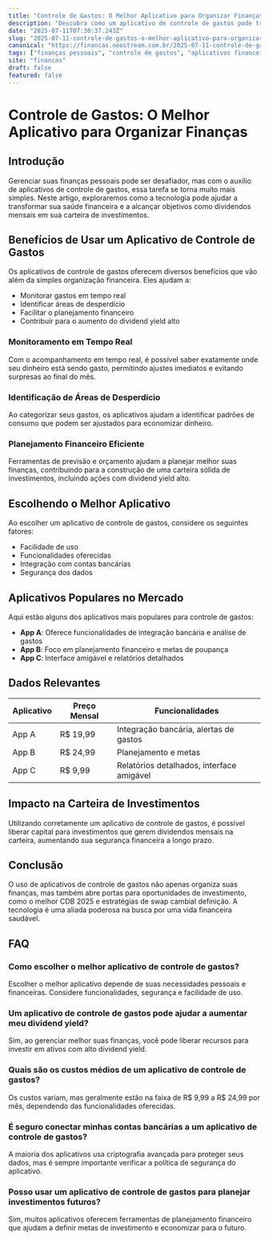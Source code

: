```yaml
---
title: "Controle de Gastos: O Melhor Aplicativo para Organizar Finanças"
description: "Descubra como um aplicativo de controle de gastos pode transformar suas finanças pessoais e ajudar a conquistar dividendos mensais em sua carteira."
date: "2025-07-11T07:30:37.243Z"
slug: "2025-07-11-controle-de-gastos-o-melhor-aplicativo-para-organizar-financas"
canonical: "https://financas.neostream.com.br/2025-07-11-controle-de-gastos-o-melhor-aplicativo-para-organizar-financas"
tags: ["finanças pessoais", "controle de gastos", "aplicativos financeiros", "investimentos", "gestão financeira"]
site: "financas"
draft: false
featured: false
---
```


# Controle de Gastos: O Melhor Aplicativo para Organizar Finanças

## Introdução
Gerenciar suas finanças pessoais pode ser desafiador, mas com o auxílio de aplicativos de controle de gastos, essa tarefa se torna muito mais simples. Neste artigo, exploraremos como a tecnologia pode ajudar a transformar sua saúde financeira e a alcançar objetivos como dividendos mensais em sua carteira de investimentos.

## Benefícios de Usar um Aplicativo de Controle de Gastos
Os aplicativos de controle de gastos oferecem diversos benefícios que vão além da simples organização financeira. Eles ajudam a:
- Monitorar gastos em tempo real
- Identificar áreas de desperdício
- Facilitar o planejamento financeiro
- Contribuir para o aumento do dividend yield alto

### Monitoramento em Tempo Real
Com o acompanhamento em tempo real, é possível saber exatamente onde seu dinheiro está sendo gasto, permitindo ajustes imediatos e evitando surpresas ao final do mês.

### Identificação de Áreas de Desperdício
Ao categorizar seus gastos, os aplicativos ajudam a identificar padrões de consumo que podem ser ajustados para economizar dinheiro.

### Planejamento Financeiro Eficiente
Ferramentas de previsão e orçamento ajudam a planejar melhor suas finanças, contribuindo para a construção de uma carteira sólida de investimentos, incluindo ações com dividend yield alto.

## Escolhendo o Melhor Aplicativo
Ao escolher um aplicativo de controle de gastos, considere os seguintes fatores:
- Facilidade de uso
- Funcionalidades oferecidas
- Integração com contas bancárias
- Segurança dos dados

## Aplicativos Populares no Mercado
Aqui estão alguns dos aplicativos mais populares para controle de gastos:
- **App A**: Oferece funcionalidades de integração bancária e análise de gastos
- **App B**: Foco em planejamento financeiro e metas de poupança
- **App C**: Interface amigável e relatórios detalhados

## Dados Relevantes
| Aplicativo | Preço Mensal | Funcionalidades |
|------------|-------------|-----------------|
| App A      | R$ 19,99    | Integração bancária, alertas de gastos |
| App B      | R$ 24,99    | Planejamento e metas |
| App C      | R$ 9,99     | Relatórios detalhados, interface amigável |

## Impacto na Carteira de Investimentos
Utilizando corretamente um aplicativo de controle de gastos, é possível liberar capital para investimentos que gerem dividendos mensais na carteira, aumentando sua segurança financeira a longo prazo.

## Conclusão
O uso de aplicativos de controle de gastos não apenas organiza suas finanças, mas também abre portas para oportunidades de investimento, como o melhor CDB 2025 e estratégias de swap cambial definição. A tecnologia é uma aliada poderosa na busca por uma vida financeira saudável.

## FAQ

### Como escolher o melhor aplicativo de controle de gastos?
Escolher o melhor aplicativo depende de suas necessidades pessoais e financeiras. Considere funcionalidades, segurança e facilidade de uso.

### Um aplicativo de controle de gastos pode ajudar a aumentar meu dividend yield?
Sim, ao gerenciar melhor suas finanças, você pode liberar recursos para investir em ativos com alto dividend yield.

### Quais são os custos médios de um aplicativo de controle de gastos?
Os custos variam, mas geralmente estão na faixa de R$ 9,99 a R$ 24,99 por mês, dependendo das funcionalidades oferecidas.

### É seguro conectar minhas contas bancárias a um aplicativo de controle de gastos?
A maioria dos aplicativos usa criptografia avançada para proteger seus dados, mas é sempre importante verificar a política de segurança do aplicativo.

### Posso usar um aplicativo de controle de gastos para planejar investimentos futuros?
Sim, muitos aplicativos oferecem ferramentas de planejamento financeiro que ajudam a definir metas de investimento e economizar para o futuro.